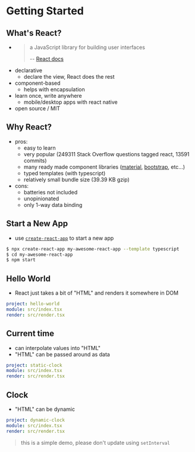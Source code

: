 # Getting Started

## What's React?

- > a JavaScript library for building user interfaces
  >
  > -- [React docs](https://reactjs.org/)
- declarative
  - declare the view, React does the rest
- component-based
  - helps with encapsulation
- learn once, write anywhere
  - mobile/desktop apps with react native
- open source / MIT

## Why React?

- pros:
  - easy to learn
  - very popular (249311 Stack Overflow questions tagged react, 13591 commits)
  - many ready made component libraries ([material], [bootstrap], etc...)
  - typed templates (with typescript)
  - relatively small bundle size (39.39 KB gzip)
- cons:
  - batteries not included
  - unopinionated
  - only 1-way data binding

[material]: https://material-ui.com/
[bootstrap]: https://react-bootstrap.github.io/

## Start a New App

- use [`create-react-app`](https://create-react-app.dev/) to start a new app

```sh
$ npx create-react-app my-awesome-react-app --template typescript
$ cd my-awesome-react-app
$ npm start
```

## Hello World

- React just takes a bit of "HTML" and renders it somewhere in DOM

```yaml {example}
project: hello-world
module: src/index.tsx
render: src/render.tsx
```

## Current time

- can interpolate values into "HTML"
- "HTML" can be passed around as data

```yaml {example}
project: static-clock
module: src/index.tsx
render: src/render.tsx
```

## Clock

- "HTML" can be dynamic

```yaml {example}
project: dynamic-clock
module: src/index.tsx
render: src/render.tsx
```

> this is a simple demo, please don't update using `setInterval`
